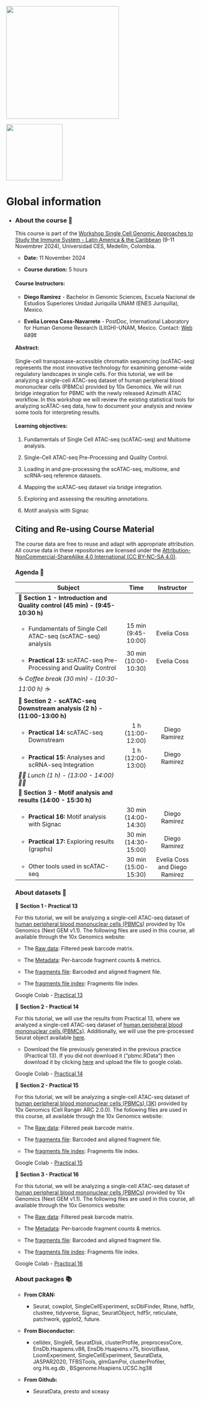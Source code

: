 ::: {layout-ncol="2"}
[![](https://www.wellcomeconnectingscience.org/wp-content/themes/new_wellcome_connecting_science/dist/assets/svg/logo.svg){fig-align="left" width="300"}](https://coursesandconferences.wellcomeconnectingscience.org/event/single-cell-genomic-approaches-to-study-the-immune-system-latin-america-the-caribbean-20241109/)

[![](https://github.com/EveliaCoss/Tutorial_ISCB_LATAM_scATACseq/blob/main/Logo_JAGUAR.png?raw=true){fig-align="right" width="150"}](https://jaguar.liigh.unam.mx/)
:::

# Global information {.unnumbered}

-   ::: {.panel-tabset group="globalInfo"}
    ### About the course 📌

    This course is part of the [Workshop Single Cell Genomic Approaches to Study the Immune System - Latin America & the Caribbean](https://coursesandconferences.wellcomeconnectingscience.org/event/single-cell-genomic-approaches-to-study-the-immune-system-latin-america-the-caribbean-20241109/) (9-11 Novembrer 2024), Universidad CES, Medellín, Colombia.

    -   **Date:** 11 November 2024

    -   **Course duration:** 5 hours

    #### **Course Instructors:**

    -   **Diego Ramirez** - Bachelor in Genomic Sciences, Escuela Nacional de Estudios Superiores Unidad Juriquilla UNAM (ENES Juriquilla), Mexico.

    -   **Evelia Lorena Coss-Navarrete** - PostDoc, International Laboratory for Human Genome Research (LIIGH)-UNAM, Mexico. Contact: [Web page](https://eveliacoss.github.io/)

    #### **Abstract:**

    Single-cell transposase-accessible chromatin sequencing (scATAC-seq) represents the most innovative technology for examining genome-wide regulatory landscapes in single cells. For this tutorial, we will be analyzing a single-cell ATAC-seq dataset of human peripheral blood mononuclear cells (PBMCs) provided by 10x Genomics. We will run bridge integration for PBMC with the newly released Azimuth ATAC workflow. In this workshop we will review the existing statistical tools for analyzing scATAC-seq data, how to document your analysis and review some tools for interpreting results.

    #### **Learning objectives:**

    1.  Fundamentals of Single Cell ATAC-seq (scATAC-seq) and Multiome analysis.

    2.  Single-Cell ATAC-seq Pre-Processing and Quality Control.

    3.  Loading in and pre-processing the scATAC-seq, multiome, and scRNA-seq reference datasets.

    4.  Mapping the scATAC-seq dataset via bridge integration.

    5.  Exploring and assessing the resulting annotations.

    6.  Motif analysis with Signac

    ## Citing and Re-using Course Material

    The course data are free to reuse and adapt with appropriate attribution. All course data in these repositories are licensed under the [Attribution-NonCommercial-ShareAlike 4.0 International (CC BY-NC-SA 4.0)](https://creativecommons.org/licenses/by-nc-sa/4.0/).

    ### Agenda 📆 {#agenda}

    +-------------------------------------------------------------------------------+----------------------+-------------------------------+
    | Subject                                                                       | Time                 | Instructor                    |
    +===============================================================================+:====================:+:=============================:+
    | 🔷 **Section 1 - Introduction and Quality control (45 min) - (9:45-10:30 h)** |                      |                               |
    +-------------------------------------------------------------------------------+----------------------+-------------------------------+
    | -   Fundamentals of Single Cell ATAC-seq (scATAC-seq) analysis                | 15 min (9:45- 10:00) | Evelia Coss                   |
    +-------------------------------------------------------------------------------+----------------------+-------------------------------+
    | -   **Practical 13:** scATAC-seq Pre-Processing and Quality Control           | 30 min\              | Evelia Coss                   |
    |                                                                               | (10:00-10:30)        |                               |
    +-------------------------------------------------------------------------------+----------------------+-------------------------------+
    | ☕ *Coffee break (30 min) - (10:30-11:00 h) ☕*                               |                      |                               |
    +-------------------------------------------------------------------------------+----------------------+-------------------------------+
    | 🔷 **Section 2 - scATAC-seq Downstream analysis** **(2 h) - (11:00-13:00 h)** |                      |                               |
    +-------------------------------------------------------------------------------+----------------------+-------------------------------+
    | -   **Practical 14:** scATAC-seq Downstream                                   | 1 h\                 | Diego Ramirez                 |
    |                                                                               | (11:00-12:00)        |                               |
    +-------------------------------------------------------------------------------+----------------------+-------------------------------+
    | -   **Practical 15:** Analyses and scRNA-seq Integration                      | 1 h\                 | Diego Ramirez                 |
    |                                                                               | (12:00-13:00)        |                               |
    +-------------------------------------------------------------------------------+----------------------+-------------------------------+
    | *🍖🍗 Lunch (1 h) - (13:00 - 14:00) 🍖🍗*                                     |                      |                               |
    +-------------------------------------------------------------------------------+----------------------+-------------------------------+
    | 🔷 **Section 3 - Motif analysis and results (14:00 - 15:30 h)**               |                      |                               |
    +-------------------------------------------------------------------------------+----------------------+-------------------------------+
    | -   **Practical 16:** Motif analysis with Signac                              | 30 min\              | Diego Ramirez                 |
    |                                                                               | (14:00-14:30)        |                               |
    +-------------------------------------------------------------------------------+----------------------+-------------------------------+
    | -   **Practical 17:** Exploring results (graphs)                              | 30 min (14:30-15:00) | Diego Ramirez                 |
    +-------------------------------------------------------------------------------+----------------------+-------------------------------+
    | -   Other tools used in scATAC-seq                                            | 30 min (15:00-15:30) | Evelia Coss and Diego Ramirez |
    +-------------------------------------------------------------------------------+----------------------+-------------------------------+

    ### About datasets **📖**

    🔷 **Section 1 - Practical 13**

    For this tutorial, we will be analyzing a single-cell ATAC-seq dataset of [human peripheral blood mononuclear cells (PBMCs)](https://www.10xgenomics.com/datasets/1-k-peripheral-blood-mononuclear-cells-pbm-cs-from-a-healthy-donor-next-gem-v-1-1-1-1-standard-1-1-0) provided by 10x Genomics (Next GEM v1.1). The following files are used in this course, all available through the 10x Genomics website:

    -   The [Raw data](https://cf.10xgenomics.com/samples/cell-atac/1.1.0/atac_pbmc_1k_nextgem/atac_pbmc_1k_nextgem_filtered_peak_bc_matrix.h5): Filtered peak barcode matrix.

    -   The [Metadata](https://cf.10xgenomics.com/samples/cell-atac/1.1.0/atac_pbmc_1k_nextgem/atac_pbmc_1k_nextgem_singlecell.csv): Per-barcode fragment counts & metrics.

    -   The [fragments file](https://cf.10xgenomics.com/samples/cell-atac/1.1.0/atac_pbmc_1k_nextgem/atac_pbmc_1k_nextgem_fragments.tsv.gz): Barcoded and aligned fragment file.

    -   The [fragments file index](https://cf.10xgenomics.com/samples/cell-atac/1.1.0/atac_pbmc_1k_nextgem/atac_pbmc_1k_nextgem_fragments.tsv.gz.tbi): Fragments file index.

    Google Colab - [Practical 13](https://colab.research.google.com/drive/1o-2mHth0v4zvTxSxI6y_RQBKNiw50QlK?usp=sharing)

    🔷 **Section 2 - Practical 14**

    For this tutorial, we will use the results from Practical 13, where we analyzed a single-cell ATAC-seq dataset of [human peripheral blood mononuclear cells (PBMCs)](https://www.10xgenomics.com/datasets/1-k-peripheral-blood-mononuclear-cells-pbm-cs-from-a-healthy-donor-next-gem-v-1-1-1-1-standard-1-1-0). Additionally, we will use the pre-processed Seurat object available [here](https://signac-objects.s3.amazonaws.com/pbmc_10k_v3.rds).

    -   Download the file previously generated in the previous practice (Practical 13). If you did not download it ("pbmc.RData") then download it by clicking [here](https://www.google.com/url?q=https%3A%2F%2Fdrive.google.com%2Ffile%2Fd%2F11SUSYlnfxrGj8qJjhVoo8ZnA2_keuvfI%2Fview%3Fusp%3Dsharing) and upload the file to google colab.

    Google Colab - [Practical 14](https://colab.research.google.com/drive/1cCfT3HTSUiTfqF11EkuxCzlHs1obdQHs?usp=sharing)

    🔷 **Section 2 - Practical 15**

    For this tutorial, we will be analyzing a single-cell ATAC-seq dataset of [human peripheral blood mononuclear cells (PBMCs) (3K)](https://www.10xgenomics.com/datasets/pbmc-from-a-healthy-donor-granulocytes-removed-through-cell-sorting-3-k-1-standard-2-0-0) provided by 10x Genomics (Cell Ranger ARC 2.0.0). The following files are used in this course, all available through the 10x Genomics website:

    -   The [Raw data](https://cf.10xgenomics.com/samples/cell-arc/2.0.0/pbmc_granulocyte_sorted_3k/pbmc_granulocyte_sorted_3k_raw_feature_bc_matrix.h5): Filtered peak barcode matrix.

    -   The [fragments file](https://cf.10xgenomics.com/samples/cell-arc/2.0.0/pbmc_granulocyte_sorted_3k/pbmc_granulocyte_sorted_3k_atac_fragments.tsv.gz): Barcoded and aligned fragment file.

    -   The [fragments file index](https://cf.10xgenomics.com/samples/cell-arc/2.0.0/pbmc_granulocyte_sorted_3k/pbmc_granulocyte_sorted_3k_atac_fragments.tsv.gz.tbi): Fragments file index.

    Google Colab - [Practical 15](https://colab.research.google.com/drive/1QzCOMi4z8lW3r7qqx7FD6_YfSezHRbTW?usp=sharing)

    🔷 **Section 3 - Practical 16**

    For this tutorial, we will be analyzing a single-cell ATAC-seq dataset of [human peripheral blood mononuclear cells (PBMCs)](https://www.10xgenomics.com/datasets/1-k-peripheral-blood-mononuclear-cells-pbm-cs-from-a-healthy-donor-next-gem-v-1-1-1-1-standard-1-1-0) provided by 10x Genomics (Next GEM v1.1). The following files are used in this course, all available through the 10x Genomics website:

    -   The [Raw data](https://cf.10xgenomics.com/samples/cell-atac/1.1.0/atac_pbmc_1k_nextgem/atac_pbmc_1k_nextgem_filtered_peak_bc_matrix.h5): Filtered peak barcode matrix.

    -   The [Metadata](https://cf.10xgenomics.com/samples/cell-atac/1.1.0/atac_pbmc_1k_nextgem/atac_pbmc_1k_nextgem_singlecell.csv): Per-barcode fragment counts & metrics.

    -   The [fragments file](https://cf.10xgenomics.com/samples/cell-atac/1.1.0/atac_pbmc_1k_nextgem/atac_pbmc_1k_nextgem_fragments.tsv.gz): Barcoded and aligned fragment file.

    -   The [fragments file index](https://cf.10xgenomics.com/samples/cell-atac/1.1.0/atac_pbmc_1k_nextgem/atac_pbmc_1k_nextgem_fragments.tsv.gz.tbi): Fragments file index.

    Google Colab - [Practical 16](https://colab.research.google.com/drive/1r4UGJ3dCRi2svSiCiW087wpLtyG2fMiv?usp=sharing)

    ### About packages 📚

    -   **From CRAN:**

        -   Seurat, cowplot, SingleCellExperiment, scDblFinder, Rtsne, hdf5r, clustree, tidyverse, Signac, SeuratObject, hdf5r, reticulate, patchwork, ggplot2, future.

    -   **From Bioconductor:**

        -   celldex, SingleR, SeuratDisk, clusterProfile, preprocessCore, EnsDb.Hsapiens.v86, EnsDb.Hsapiens.v75, biovizBase, LoomExperiment, SingleCellExperiment, SeuratData, JASPAR2020, TFBSTools, glmGamPoi, clusterProfiler, org.Hs.eg.db , BSgenome.Hsapiens.UCSC.hg38

    -   **From Github:**

        -   SeuratData, presto and sceasy
    :::

